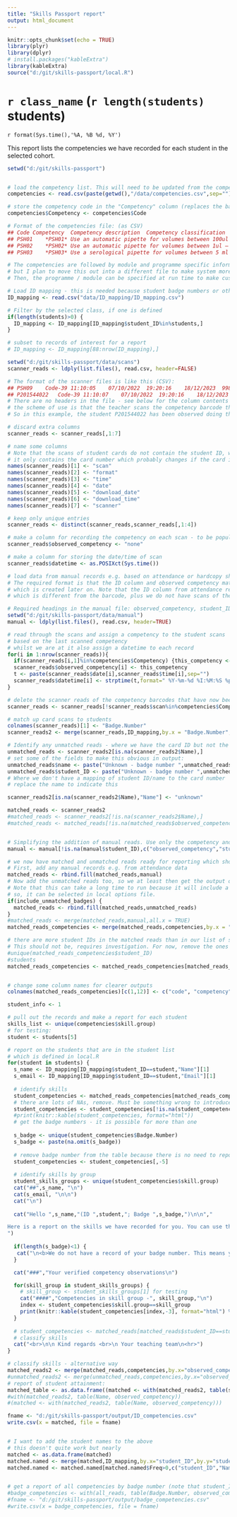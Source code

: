 ```yaml
---
title: "Skills Passport report"
output: html_document
---
```


```r
knitr::opts_chunk$set(echo = TRUE)
library(plyr)
library(dplyr)
# install.packages("kableExtra")
library(kableExtra)
source("d:/git/skills-passport/local.R")

```

# `r class_name` (`r length(students)` students)

`r format(Sys.time(),'%A, %B %d, %Y')`

This report lists the competencies we have recorded for each student in the selected cohort. 

```r
setwd("d:/git/skills-passport")


# load the competency list. This will need to be updated from the competencies spreadsheet if any skills are added
competencies <- read.csv(paste(getwd(),"/data/competencies.csv",sep=""))

# store the competency code in the "Competency" column (replaces the barcode which is of no use here)
competencies$Competency <- competencies$Code

# Format of the competencies file: (as CSV)
## Code	Competency	Competency description	Competency classification	skill group	type
## PSH01	*PSH01*	Use an automatic pipette for volumes between 100ul – 1000 ul	essential	Pipetting and sample handling	technical
## PSH02	*PSH02*	Use an automatic pipette for volumes between 1ul – 10 ul	desirable	Pipetting and sample handling	technical
## PSH03	*PSH03*	Use a serological pipette for volumes between 5 ml – 25 ml	desirable	Pipetting and sample handling	technical

# The competencies are followed by module and programme specific information, 
# but I plan to move this out into a different file to make system more flexible
# Then, the programme / module can be specified at run time to make customised reports

# Load ID mapping - this is needed because student badge numbers or other identifiers might not be the same as student ID
ID_mapping <- read.csv("data/ID_mapping/ID_mapping.csv")

# Filter by the selected class, if one is defined
if(length(students)>0) {
  ID_mapping <- ID_mapping[ID_mapping$student_ID%in%students,]
}

# subset to records of interest for a report
# ID_mapping <- ID_mapping[88:nrow(ID_mapping),]

setwd("d:/git/skills-passport/data/scans")
scanner_reads <- ldply(list.files(), read.csv, header=FALSE)

# The format of the scanner files is like this (CSV):
## PSH09	Code-39	11:10:05	07/10/2022	19:20:16	18/12/2023	998826
## P201544022	Code-39	11:10:07	07/10/2022	19:20:16	18/12/2023	998826
# There are no headers in the file - see below for the column contents
# the scheme of use is that the teacher scans the competency barcode then the student card
# So in this example, the student P201544022 has been observed doing the competency PSH09

# discard extra columns
scanner_reads <- scanner_reads[,1:7]

# name some columns
# Note that the scans of student cards do not contain the student ID, we will need to match that up later
# it only contains the card number which probably changes if the card is lost and re-issued
names(scanner_reads)[1] <- "scan"
names(scanner_reads)[2] <- "format" 
names(scanner_reads)[3] <- "time"
names(scanner_reads)[4] <- "date"
names(scanner_reads)[5] <- "download_date"
names(scanner_reads)[6] <- "download_time"
names(scanner_reads)[7] <- "scanner"

# keep only unique entries
scanner_reads <- distinct(scanner_reads,scanner_reads[,1:4])

# make a column for recording the competency on each scan - to be populated later
scanner_reads$observed_competency <- "none"

# make a column for storing the date/time of scan
scanner_reads$datetime <- as.POSIXct(Sys.time())

# load data from manual records e.g. based on attendance or hardcopy sheet
# The required format is that the ID column and observed competency match up with the format of "matched records"
# which is created later on. Note that the ID column from attendance records will typically be the student ID 
# which is different from the barcode, plus we do not have scans of the skills barcodes so we import manual records differently.

# Required headings in the manual file: observed_competency, student_ID
setwd("d:/git/skills-passport/data/manual")
manual <- ldply(list.files(), read.csv, header=TRUE)
```



```r
# read through the scans and assign a competency to the student scans
# based on the last scanned competency
# whilst we are at it also assign a datetime to each record
for(i in 1:nrow(scanner_reads)){
  if(scanner_reads[i,1]%in%competencies$Competency) {this_competency <- scanner_reads[i,1]}
  scanner_reads$observed_competency[i] <- this_competency
  t <- paste(scanner_reads$date[i],scanner_reads$time[i],sep="")
  scanner_reads$datetime[i] <- strptime(t,format=" %Y-%m-%d %I:%M:%S %p")
}

# delete the scanner reads of the competency barcodes that have now been applied to the records
scanner_reads <- scanner_reads[!scanner_reads$scan%in%competencies$Competency,]

# match up card scans to students
colnames(scanner_reads)[1] <- "Badge.Number"
scanner_reads2 <- merge(scanner_reads,ID_mapping,by.x = "Badge.Number",by.y = "Badge.Number",all = TRUE)

# Identify any unmatched reads - where we have the card ID but not the student ID
unmatched_reads <- scanner_reads2[is.na(scanner_reads2$Name),]
# set some of the fields to make this obvious in output:
unmatched_reads$name <- paste("Unknown - badge number ",unmatched_reads$Badge.Number)
unmatched_reads$student_ID <- paste("Unknown - badge number ",unmatched_reads$Badge.Number)
# Where we don't have a mapping of student ID/name to the card number
# replace the name to indicate this

scanner_reads2[is.na(scanner_reads2$Name),"Name"] <- "unknown"

matched_reads <- scanner_reads2
#matched_reads <- scanner_reads2[!is.na(scanner_reads2$Name),]
#matched_reads <- matched_reads[!is.na(matched_reads$observed_competency),]


# Simplifying the addition of manual reads. Use only the competency and the student ID
manual <- manual[!is.na(manual$student_ID),c("observed_competency","student_ID")]

# we now have matched and unmatched reads ready for reporting which should be done per student by the student ID number
# First, add any manual records e.g. from attendance data
matched_reads <- rbind.fill(matched_reads,manual)
# Now add the unmatched reads too, so we at least then get the output of the badge number report
# Note that this can take a long time to run because it will include a lot of unmatched records.
# so, it can be selected in local options file.
if(include_unmatched_badges) {
  matched_reads <- rbind.fill(matched_reads,unmatched_reads)
}
#matched_reads <- merge(matched_reads,manual,all.x = TRUE)
matched_reads_competencies <- merge(matched_reads,competencies,by.x = "observed_competency",by.y = "Competency")

# there are more student IDs in the matched reads than in our list of students
# This should not be, requires investigation. For now, remove the ones that don't belong in the output@
#unique(matched_reads_competencies$student_ID)
#students
matched_reads_competencies <- matched_reads_competencies[matched_reads_competencies$student_ID%in%students,]


# change some column names for clearer outputs
colnames(matched_reads_competencies)[c(1,12)] <- c("code", "competency")

student_info <- 1

# pull out the records and make a report for each student
skills_list <- unique(competencies$skill.group)
# for testing:
student <- students[5]

# report on the students that are in the student list
# which is defined in local.R
for(student in students) {
  s_name <- ID_mapping[ID_mapping$student_ID==student,"Name"][1]  
  s_email <- ID_mapping[ID_mapping$student_ID==student,"Email"][1]
  
  # identify skills
  student_competencies <- matched_reads_competencies[matched_reads_competencies$student_ID==student,c("code","date","skill.group","competency","Badge.Number")]
  # there are lots of NAs, remove. Must be something wrong to introduce them.
  student_competencies <- student_competencies[!is.na(student_competencies$code),]
  #print(knitr::kable(student_competencies, format="html"))
  # get the badge numbers - it is possible for more than one
  
  s_badge <- unique(student_competencies$Badge.Number)
  s_badge <- paste(na.omit(s_badge))
  
  # remove badge number from the table because there is no need to report it further
  student_competencies <- student_competencies[,-5]
  
  # identify skills by group
  student_skills_groups <- unique(student_competencies$skill.group)
  cat("##",s_name, "\n")
  cat(s_email, "\n\n")
  cat("\n")
  
  cat("Hello ",s_name,"(ID ",student,"; Badge ",s_badge,")\n\n","

Here is a report on the skills we have recorded for you. You can use this report to assist in your skills related assessments, for your personal development planning, and for developing your CV etc.\n\n
")
  
  if(length(s_badge)<1) {
   cat("\n<b>We do not have a record of your badge number. This means your skills report is based only on manual records and not including any badge scans you may have had. Please contact your personal tutor and inform them of your badge number.</b>\n\n") 
  }

  cat("###","Your verified competency observations\n")

  for(skill_group in student_skills_groups) {
    # skill_group <- student_skills_groups[1] for testing
    cat("####","Competencies in skill group -", skill_group,"\n")
    index <- student_competencies$skill.group==skill_group
    print(knitr::kable(student_competencies[index,-3], format="html") %>% kable_styling(bootstrap_options = c("striped", "hover"))) 
  }
  
  # student_competencies <- matched_reads[matched_reads$student_ID==student,c("observed_competency")]
  # classify skills
  cat("<br>\n\n Kind regards <br>\n Your teaching team\n<hr>")
}

```

```r
# classify skills - alternative way 
matched_reads2 <- merge(matched_reads,competencies,by.x="observed_competency",by.y="Competency")
#unmatched_reads2 <- merge(unmatched_reads,competencies,by.x="observed_competency",by.y="Competency")
# report of student attainment:
matched_table <- as.data.frame((matched <- with(matched_reads2, table(student_ID, observed_competency))))
#with(matched_reads2, table(Name, observed_competency))
#(matched <- with(matched_reads2, table(Name, observed_competency)))

fname <- "d:/git/skills-passport/output/ID_competencies.csv"
write.csv(x = matched, file = fname)


# I want to add the student names to the above
# this doesn't quite work but nearly
matched <- as.data.frame(matched)
matched.named <- merge(matched,ID_mapping,by.x="student_ID",by.y="student_ID")
matched.named <- matched.named[matched.named$Freq>0,c("student_ID","Name","observed_competency","Freq")]


# get a report of all competencies by badge number (note that student_ID is actually badge number here)
#badge_competencies <- with(all_reads, table(Badge.Number, observed_competency))
#fname <- "d:/git/skills-passport/output/badge_competencies.csv"
#write.csv(x = badge_competencies, file = fname)

```

